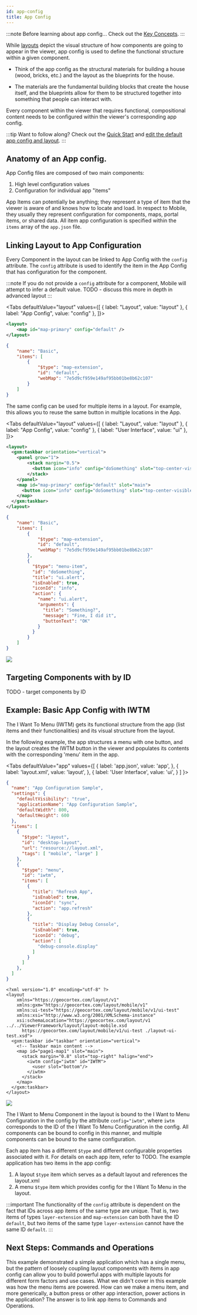 ```yaml
---
id: app-config
title: App Config
---
```


:::note Before learning about app config...
Check out the [Key Concepts](/docs/mobile/concepts/key-concepts).
:::

While [layouts](./layout) depict the visual structure of how components are going to appear in the viewer, app config is used to define the functional structure within a given component.

  - Think of the app config as the structural materials for building a house (wood, bricks, etc.) and the layout as the blueprints for the house.

  - The materials are the fundamental building blocks that create the house itself, and the blueprints allow for them to be structured together into something that people can interact with.

Every component within the viewer that requires functional, compositional content needs to be configured within the viewer's corresponding app config.

:::tip Want to follow along?
Check out the [Quick Start](/docs/mobile/getting-started/quick-start) and [edit the default app config and layout](/docs/mobile/getting-started/layout-config).
:::

## Anatomy of an App config.

App Config files are composed of two main components:

1. High level configuration values
2. Configuration for individual app "items"

App Items can potentially be anything; they represent a type of item that the viewer is aware of and knows how to locate and load. In respect to Mobile, they usually they represent configuration for components, maps, portal items, or shared data. All item app configuration is specified within the `items` array of the `app.json` file.

## Linking Layout to App Configuration

Every Component in the layout can be linked to App Config with the `config` attribute. The `config` attribute is used to identify the item in the App Config that has configuration for the component.

:::note
If you do not provide a `config` attribute for a component, Mobile will attempt to infer a default value.
TODO - discuss this more in depth in advanced layout
:::

<Tabs
  defaultValue="layout"
  values={[
    { label: "Layout", value: "layout" },
    { label: "App Config", value: "config" },
  ]}>
<TabItem value="layout">

```xml
<layout>
    <map id="map-primary" config="default" />
</layout>
```

</TabItem>
<TabItem value="config">

```json
{
    "name": "Basic",
    "items": [
        {
            "$type": "map-extension",
            "id": "default",
            "webMap": "7e5d9cf959e149af95bb01be8b62c107"
        }
    ]
}
```

</TabItem>
</Tabs>

The same config can be used for multiple items in a layout. For example, this allows you to reuse the same button in multiple locations in the App. 

<Tabs
  defaultValue="layout"
  values={[
    { label: "Layout", value: "layout" },
    { label: "App Config", value: "config" },
    { label: "User Interface", value: "ui" },
  ]}>
<TabItem value="layout">

```xml
<layout>
  <gxm:taskbar orientation="vertical">
    <panel grow="1">
        <stack margin="0.5">
          <button icon="info" config="doSomething" slot="top-center-visible" margin="0.5">Do Something 2</button>
        </stack>
    </panel>
    <map id="map-primary" config="default" slot="main">
      <button icon="info" config="doSomething" slot="top-center-visible" margin="0.5">Do Something 1</button>
    </map>
  </gxm:taskbar>
</layout>
```

</TabItem>
<TabItem value="config">

```json
{
    "name": "Basic",
    "items": [
        {
            "$type": "map-extension",
            "id": "default",
            "webMap": "7e5d9cf959e149af95bb01be8b62c107"
        },
        {
          "$type": "menu-item",
          "id": "doSomething",
          "title": "ui.alert",
          "isEnabled": true,
          "iconId": "info",
          "action": {
            "name": "ui.alert",
            "arguments": {
              "title": "Something?",
              "message": "Fine, I did it",
              "buttonText": "OK"
            }
          }
        }
    ]
}
```

</TabItem>
<TabItem value="ui">
  <img src="/img/layout-multi-component-config.png"/>
</TabItem>
</Tabs>


## Targeting Components with by ID

TODO - target components by ID

## Example: Basic App Config with IWTM

The I Want To Menu (IWTM) gets its functional structure from the app (list items and their functionalities) and its visual structure from the layout. 

In the following example, the app structures a menu with one button, and the layout creates the IWTM button in the viewer and populates its contents with the corresponding 'menu' item in the app.

<Tabs
  defaultValue="app"
  values={[
    { label: 'app.json', value: 'app', },
    { label: 'layout.xml', value: 'layout', },
    { label: 'User Interface', value: 'ui', }
  ]
}>
  <TabItem value="app">

  ```json
  {
    "name": "App Configuration Sample",
    "settings": {
      "defaultVisibility": "true",
      "applicationName": "App Configuration Sample",
      "defaultWidth": 800,
      "defaultHeight": 600
    },
    "items": [
      {
        "$type": "layout",
        "id": "desktop-layout",
        "url": "resource://layout.xml",
        "tags": [ "mobile", "large" ]
      },
      {
        "$type": "menu",
        "id": "iwtm",
        "items": [
          {
            "title": "Refresh App",
            "isEnabled": true,
            "iconId": "sync",
            "action": "app.refresh"
          },
          {
            "title": "Display Debug Console",
            "isEnabled": true,
            "iconId": "debug",
            "action": [
              "debug-console.display"
            ]
          }
        ]
      },
    ]
  }
  ```

  </TabItem>
  <TabItem value="layout">

  ```
  <?xml version="1.0" encoding="utf-8" ?>
  <layout
      xmlns="https://geocortex.com/layout/v1"
      xmlns:gxm="https://geocortex.com/layout/mobile/v1"
      xmlns:ui-test="https://geocortex.com/layout/mobile/v1/ui-test"
      xmlns:xsi="http://www.w3.org/2001/XMLSchema-instance"
      xsi:schemaLocation="https://geocortex.com/layout/v1 ../../ViewerFramework/layout/layout-mobile.xsd
        https://geocortex.com/layout/mobile/v1/ui-test ./layout-ui-test.xsd">
    <gxm:taskbar id="taskbar" orientation="vertical">
      <!-- Taskbar main content -->
      <map id="page1-map1" slot="main">
        <stack margin="0.8" slot="top-right" halign="end">
          <iwtm config="iwtm" id="IWTM"> 
            <user slot="bottom"/>
          </iwtm>
        </stack>
      </map>
    </gxm:taskbar>
  </layout>
  ```

  </TabItem>
  <TabItem value="ui">
    <img src="/img/iwtm-config-example.png" />
  </TabItem>
</Tabs>

The I Want to Menu Component in the layout is bound to the I Want to Menu Configuration in the config by the attribute `config="iwtm"`, where `iwtm` corresponds to the ID of the I Want To Menu Configuration in the config. All components can be bound to config in this manner, and multiple components can be bound to the same configuration.

Each app item has a different `$type` and different configurable properties associated with it. For details on each app item, refer to TODO. The example application has two items in the app config:

1. A layout `$type` item which serves as a default layout and references the layout.xml
2. A menu `$type` item which provides config for the I Want To Menu in the layout.

:::important
The functionality of the `config` attribute is dependent on the fact that IDs across app items of the same type are unique. That is, two items of types `layer-extension` and `map-extension` can both have the ID `default`, but two items of the same type `layer-extension` cannot have the same ID `default`.
:::

## Next Steps: Commands and Operations

This example demonstrated a simple application which has a single menu, but the pattern of loosely coupling layout components with items in app config can allow you to build powerful apps with multiple layouts for different form factors and use cases. What we didn't cover in this example was how the menu items are powered. How can we make a menu item, and more generically, a button press or other app interaction, power actions in the application? The answer is to link app items to Commands and Operations. 

<UseCaseContainer>
    <UseCaseCard
        title="Commands and Operations"
        description="Learn about Commands and Operations and how to configure them."
        link="/docs/mobile/concepts/commands-operations"
    />
    <UseCaseCard
        title="Advanced App Config Topics"
        description="Learn more about what you can accomplish with App Config."
        link="/docs/mobile/concepts/advanced-config"
    />
    <UseCaseCard
        title="Explore Mobile's built in components"
        description="Dive into Mobile's rich component library in the SDK."
        link="/docs/mobile/api/components"
    />
</UseCaseContainer>
